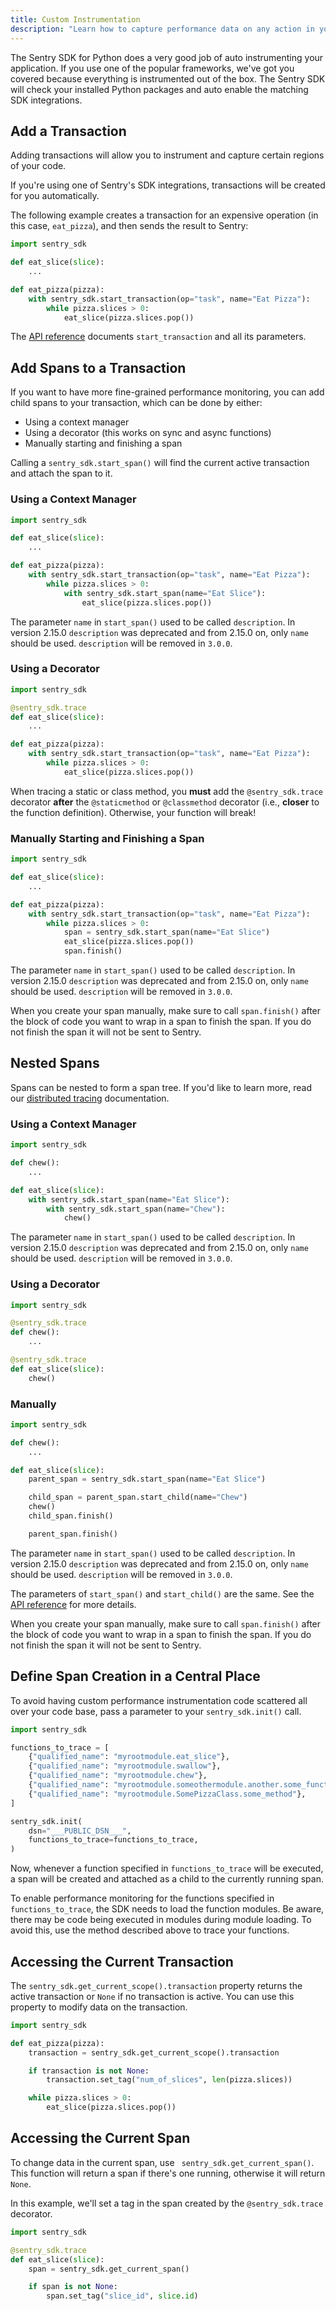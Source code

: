 ```yaml
---
title: Custom Instrumentation
description: "Learn how to capture performance data on any action in your app."
---
```


The Sentry SDK for Python does a very good job of auto instrumenting your application. If you use one of the popular frameworks, we've got you covered because everything is instrumented out of the box. The Sentry SDK will check your installed Python packages and auto enable the matching SDK integrations.

## Add a Transaction

Adding transactions will allow you to instrument and capture certain regions of your code.

<Alert level="info">

If you're using one of Sentry's SDK integrations, transactions will be created for you automatically.

</Alert>

The following example creates a transaction for an expensive operation (in this case, `eat_pizza`), and then sends the result to Sentry:

```python
import sentry_sdk

def eat_slice(slice):
    ...

def eat_pizza(pizza):
    with sentry_sdk.start_transaction(op="task", name="Eat Pizza"):
        while pizza.slices > 0:
            eat_slice(pizza.slices.pop())
```

The [API reference](https://getsentry.github.io/sentry-python/api.html#sentry_sdk.api.start_transaction) documents `start_transaction` and all its parameters.

## Add Spans to a Transaction

If you want to have more fine-grained performance monitoring, you can add child spans to your transaction, which can be done by either:

- Using a context manager
- Using a decorator (this works on sync and async functions)
- Manually starting and finishing a span

Calling a `sentry_sdk.start_span()` will find the current active transaction and attach the span to it.

### Using a Context Manager

```python
import sentry_sdk

def eat_slice(slice):
    ...

def eat_pizza(pizza):
    with sentry_sdk.start_transaction(op="task", name="Eat Pizza"):
        while pizza.slices > 0:
            with sentry_sdk.start_span(name="Eat Slice"):
                eat_slice(pizza.slices.pop())
```

<Alert title="Changed in 2.15.0" level="info">

The parameter `name` in `start_span()` used to be called `description`. In version 2.15.0 `description` was deprecated and from 2.15.0 on, only `name` should be used. `description` will be removed in `3.0.0`.

</Alert>

### Using a Decorator

```python
import sentry_sdk

@sentry_sdk.trace
def eat_slice(slice):
    ...

def eat_pizza(pizza):
    with sentry_sdk.start_transaction(op="task", name="Eat Pizza"):
        while pizza.slices > 0:
            eat_slice(pizza.slices.pop())
```

<Alert title="Static & Class Methods" level="info">

When tracing a static or class method, you **must** add the `@sentry_sdk.trace` decorator **after** the `@staticmethod` or `@classmethod` decorator (i.e., **closer** to the function definition). Otherwise, your function will break!

</Alert>

### Manually Starting and Finishing a Span

```python
import sentry_sdk

def eat_slice(slice):
    ...

def eat_pizza(pizza):
    with sentry_sdk.start_transaction(op="task", name="Eat Pizza"):
        while pizza.slices > 0:
            span = sentry_sdk.start_span(name="Eat Slice")
            eat_slice(pizza.slices.pop())
            span.finish()
```
<Alert title="Changed in 2.15.0" level="info">

The parameter `name` in `start_span()` used to be called `description`. In version 2.15.0 `description` was deprecated and from 2.15.0 on, only `name` should be used. `description` will be removed in `3.0.0`.

</Alert>

When you create your span manually, make sure to call `span.finish()` after the block of code you want to wrap in a span to finish the span. If you do not finish the span it will not be sent to Sentry.

## Nested Spans

Spans can be nested to form a span tree. If you'd like to learn more, read our [distributed tracing](/product/sentry-basics/tracing/distributed-tracing/) documentation.

### Using a Context Manager

```python
import sentry_sdk

def chew():
    ...

def eat_slice(slice):
    with sentry_sdk.start_span(name="Eat Slice"):
        with sentry_sdk.start_span(name="Chew"):
            chew()
```

<Alert title="Changed in 2.15.0" level="info">

The parameter `name` in `start_span()` used to be called `description`. In version 2.15.0 `description` was deprecated and from 2.15.0 on, only `name` should be used. `description` will be removed in `3.0.0`.

</Alert>


### Using a Decorator

```python
import sentry_sdk

@sentry_sdk.trace
def chew():
    ...

@sentry_sdk.trace
def eat_slice(slice):
    chew()
```

### Manually

```python
import sentry_sdk

def chew():
    ...

def eat_slice(slice):
    parent_span = sentry_sdk.start_span(name="Eat Slice")

    child_span = parent_span.start_child(name="Chew")
    chew()
    child_span.finish()

    parent_span.finish()
```

<Alert title="Changed in 2.15.0" level="info">

The parameter `name` in `start_span()` used to be called `description`. In version 2.15.0 `description` was deprecated and from 2.15.0 on, only `name` should be used. `description` will be removed in `3.0.0`.

</Alert>

The parameters of `start_span()` and `start_child()` are the same. See the [API reference](https://getsentry.github.io/sentry-python/api.html#sentry_sdk.api.start_span) for more details.

When you create your span manually, make sure to call `span.finish()` after the block of code you want to wrap in a span to finish the span. If you do not finish the span it will not be sent to Sentry.

## Define Span Creation in a Central Place

To avoid having custom performance instrumentation code scattered all over your code base, pass a parameter <PlatformIdentifier name="functions-to-trace" /> to your `sentry_sdk.init()` call.


```python
import sentry_sdk

functions_to_trace = [
    {"qualified_name": "myrootmodule.eat_slice"},
    {"qualified_name": "myrootmodule.swallow"},
    {"qualified_name": "myrootmodule.chew"},
    {"qualified_name": "myrootmodule.someothermodule.another.some_function"},
    {"qualified_name": "myrootmodule.SomePizzaClass.some_method"},
]

sentry_sdk.init(
    dsn="___PUBLIC_DSN___",
    functions_to_trace=functions_to_trace,
)
```

Now, whenever a function specified in `functions_to_trace` will be executed, a span will be created and attached as a child to the currently running span.

<Alert title="Important" level="info">

To enable performance monitoring for the functions specified in `functions_to_trace`, the SDK needs to load the function modules. Be aware, there may be code being executed in modules during module loading. To avoid this, use the method described above to trace your functions.

</Alert>

## Accessing the Current Transaction

The `sentry_sdk.get_current_scope().transaction` property returns the active transaction or `None` if no transaction is active. You can use this property to modify data on the transaction.

```python
import sentry_sdk

def eat_pizza(pizza):
    transaction = sentry_sdk.get_current_scope().transaction

    if transaction is not None:
        transaction.set_tag("num_of_slices", len(pizza.slices))

    while pizza.slices > 0:
        eat_slice(pizza.slices.pop())
```

## Accessing the Current Span

To change data in the current span, use ` sentry_sdk.get_current_span()`. This function will return a span if there's one running, otherwise it will return `None`.

In this example, we'll set a tag in the span created by the `@sentry_sdk.trace` decorator.

```python
import sentry_sdk

@sentry_sdk.trace
def eat_slice(slice):
    span = sentry_sdk.get_current_span()

    if span is not None:
        span.set_tag("slice_id", slice.id)
```
